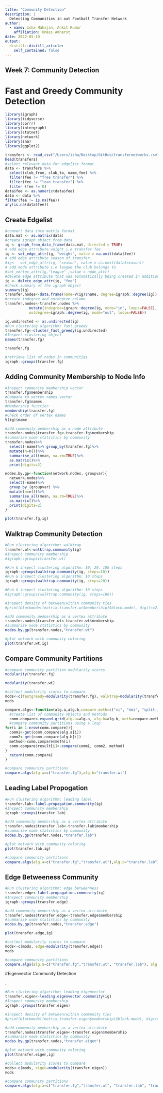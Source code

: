 ```yaml
---
title: "Community Detection"
description: |
  Detecting Communities in out Football Transfer Network
author:
  - name: Isha Mahajan, Ankit Kumar
    affiliation: UMass Amherst
date: 2022-05-10
output:
  distill::distill_article:
    self_contained: false
---
```


## Week 7: Community Detection 

# Fast and Greedy Community Detection

```r
library(igraph)
library(tidyverse)
library(corrr)
library(intergraph)
library(statnet)
library(network)
library(sna)
library(ggplot2)
```


```r
transfers <- read_csv("/Users/isha/Desktop/GitHub/transfernetworks.csv")
head(transfers)
#select relevant data for edgelist format
data <- transfers %>% 
  select(club_from, club_to, name,fee) %>% 
  filter(fee != "free transfer") %>% 
  filter(fee != "loan transfer") %>% 
  filter (fee != 0)
data$fee <- as.numeric(data$fee) 
data <- data %>% 
filter(fee != is.na(fee))
any(is.na(data$fee))
```

## Create Edgelist

```r
#convert data into matrix format
data.mat <- as.matrix(data)
#create igraph object from data
ig <- graph_from_data_frame(data.mat, directed = TRUE)
# add edge attribute weight i.e transfer fee
ig <- set_edge_attr(ig, "weight", value = na.omit(data$fee))
# add edge attribute season of transfer
#ig<-  set_edge_attr(ig, "season", value = na.omit(data$season))
# add node attribute i.e league the club belongs to
#set_vertex_attr(ig,"league" ,value = node_attr)
#delete edge attribute that was automatically being created in addition to weight
ig <- delete_edge_attr(ig, "fee")
#check summary of the igraph object
summary(ig)
transfer.nodes<-data.frame(name=V(ig)$name, degree=igraph::degree(ig))
#create indegree and outdegree column
transfer.nodes<-transfer.nodes %>%
           mutate(indegree=igraph::degree(ig, mode="in", loops=FALSE),
           outdegree=igraph::degree(ig, mode="out", loops=FALSE))
```


```r
ig.undirected <- as.undirected(ig)
#Run clustering algorithm: fast_greedy
transfer.fg<-cluster_fast_greedy(ig.undirected)
#Inspect clustering object
names(transfer.fg)
```


```r
transfer.fg
```

```r
#retrieve list of nodes in communities
igraph::groups(transfer.fg)
```

## Adding Community Membership to Node Info

```r
#Inspect community membership vector
transfer.fg$membership
#Compare to vertex names vector
transfer.fg$names
#Membership function
membership(transfer.fg)
#Check order of vertex names
V(ig)$name
```



```r
#add community membership as a node attribute
transfer.nodes$transfer.fg<-transfer.fg$membership
#summarize node statistics by community
transfer.nodes%>%
  select(-name)%>% group_by(transfer.fg)%>%
  mutate(n=n())%>%
  summarise_all(mean, na.rm=TRUE)%>%
  as.matrix()%>%
  print(digits=2)
```


```r
nodes.by.gp<-function(network.nodes, groupvar){
  network.nodes%>%
  select(-name)%>%
  group_by_(groupvar) %>%
  mutate(n=n())%>%
  summarise_all(mean, na.rm=TRUE)%>%
  as.matrix()%>%
  print(digits=2)
}
```

```r
plot(transfer.fg,ig)
```


## Walktrap Community Detection


```r
#Run clustering algorithm: walktrap
transfer.wt<-walktrap.community(ig)
#Inspect community membership
#igraph::groups(transfer.wt)
```


```r
#Run & inspect clustering algorithm: 10, 20, 100 steps
igraph::groups(walktrap.community(ig, steps=10))
#Run & inspect clustering algorithm: 10 steps
igraph::groups(walktrap.community(ig, steps=20))
```

```r
#Run & inspect clustering algorithm: 10 steps
#igraph::groups(walktrap.community(ig, steps=100))
```


```r
#inspect density of between/within community ties
#print(blockmodel(matrix,transfer.wt$membership)$block.model, digits=2)
```

```r
#add community membership as a vertex attribute
transfer.nodes$transfer.wt<-transfer.wt$membership
#summarize node statistics by community
nodes.by.gp(transfer.nodes,"transfer.wt")
```

```r
#plot network with community coloring
plot(transfer.wt,ig)
```

## Compare Community Partitions 

```r
#compare community partition modularity scores
modularity(transfer.fg)
```

```r
modularity(transfer.wt)
```


```r
#collect modularity scores to compare
mods<-c(fastgreedy=modularity(transfer.fg), walktrap=modularity(transfer.wt))
mods
```


```r
compare.algs<-function(alg.a,alg.b,compare.meth=c("vi", "nmi", "split.join", "rand", "adjusted.rand")){
  #create list of community objects and methods
  comm.compare<-expand.grid(alg.a=alg.a, alg.b=alg.b, meth=compare.meth, result=NA, stringsAsFactors = FALSE)
  #compare community partitions using a loop
for(i in 1:nrow(comm.compare)){
  comm1<-get(comm.compare$alg.a[i])
  comm2<-get(comm.compare$alg.b[i])
  method<-comm.compare$meth[i]
  comm.compare$result[i]<-compare(comm1, comm2, method)
}
  return(comm.compare)
}
```


```r
#compare community partitions
compare.algs(alg.a=c("transfer.fg"),alg.b="transfer.wt")
```


## Leading Label Propogation

```r
#Run clustering algorithm: leading label
transfer.lab<-label.propagation.community(ig)
#Inspect community membership
igraph::groups(transfer.lab)
```

```r
#add community membership as a vertex attribute
transfer.nodes$transfer.lab<-transfer.lab$membership
#summarize node statistics by community
nodes.by.gp(transfer.nodes,"transfer.lab")
```

```r
#plot network with community coloring
plot(transfer.lab,ig)
```

```r
#compare community partitions
compare.algs(alg.a=c("transfer.fg","transfer.wt"),alg.b="transfer.lab")
```

## Edge Betweeness Community 


```r
#Run clustering algorithm: edge betweenness
transfer.edge<-label.propagation.community(ig)
#Inspect community membership
igraph::groups(transfer.edge)
```

```r
#add community membership as a vertex attribute
transfer.nodes$transfer.edge<-transfer.edge$membership
#summarize node statistics by community
nodes.by.gp(transfer.nodes,"transfer.edge")
```

```r
plot(transfer.edge,ig)
```

```r
#collect modularity scores to compare
mods<-c(mods, edge=modularity(transfer.edge))
mods
```

```r
#compare community partitions
compare.algs(alg.a=c("transfer.fg","transfer.wt", "transfer.lab"), alg.b="transfer.edge")
```


#Eigenvector Community Detection

.
```r
#Run clustering algorithm: leading eigenvector
transfer.eigen<-leading.eigenvector.community(ig)
#Inspect community membership
igraph::groups(transfer.eigen)
```

```r
#inspect density of between/within community ties
#print(blockmodel(matrix,transfer.eigen$membership)$block.model, digits=2)
```


```r
#add community membership as a vertex attribute
transfer.nodes$transfer.eigen<-transfer.eigen$membership
#summarize node statistics by community
nodes.by.gp(transfer.nodes,"transfer.eigen")
```

```r
#plot network with community coloring
plot(transfer.eigen,ig)
```

```r
#collect modularity scores to compare
mods<-c(mods, eigen=modularity(transfer.eigen))
mods
```

```r
#compare community partitions
compare.algs(alg.a=c("transfer.fg","transfer.wt", "transfer.lab", "transfer.edge"), alg.b="transfer.eigen")
```





